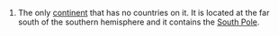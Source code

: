 #The only [[continent]] that has no countries on it.  It is located at the far south of the southern hemisphere and it contains the [[South Pole]].